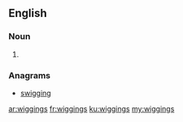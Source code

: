 ==English==

===Noun===
{{head|en|plural}}

# {{plural of|wigging|lang=en|nocat=1}}

===Anagrams===
* [[swigging#English|swigging]]

[[ar:wiggings]]
[[fr:wiggings]]
[[ku:wiggings]]
[[my:wiggings]]